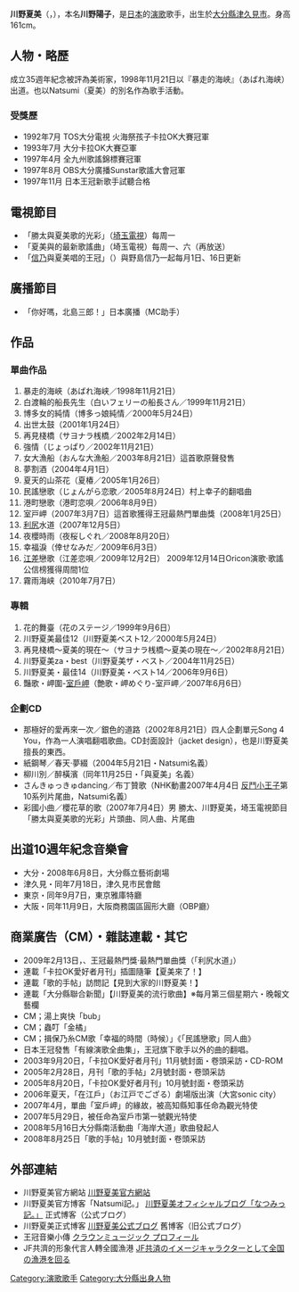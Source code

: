 {{藝人
|姓名 = 川野夏美
|類型 = 女歌手
|圖片 = 
|圖片簡介 = 
|出生名 = 川野陽子
|別名 =
|英文名 = natsumi kawano
|暱稱 = 
|出生日期 = {{birth date and age|1980|7|25}}
|出生地點 = {{JPN}}[[大分縣|大分縣]][[津久見市|津久見市]]
|音樂類型 = [[演歌|演歌]]
|職業 = 演歌[[歌手|歌手]]
|唱片公司 = {{tsl|ja|日本クラウン|日本王冠}}（日本クラウン）
|事務所 = 
|網站 = https://web.archive.org/web/20110425035359/http://www.crownmusic.co.jp/artist/kawano/wn.html 川野夏美官方網站
}}
{{japanese|japanese=川野夏美|kana=かわの なつみ|romaji=kawano natsumi}}
'''川野夏美'''（{{lang|ja|かわの なつみ}}，{{bd|1980年|7月25日|||Kawano Natsumi}}），本名'''川野陽子'''，是[[日本|日本]]的[[演歌|演歌]]歌手，出生於[[大分縣|大分縣]][[津久見市|津久見市]]。身高161cm。

== 人物・略歷 ==
{{tsl|ja|日本クラウン|日本王冠|王冠}}成立35週年紀念被評為美術家，1998年11月21日以『暴走的海峽』（あばれ海峡）出道。也以Natsumi（夏美）的別名作為歌手活動。

=== 受獎歷 ===
*1992年7月 TOS大分電視 火海祭孩子卡拉OK大賽冠軍
*1993年7月 大分卡拉OK大賽亞軍 
*1997年4月 全九州歌謠錦標賽冠軍 
*1997年8月 OBS大分廣播Sunstar歌謠大會冠軍
*1997年11月 日本王冠新歌手試聽合格

== 電視節目 ==
*「勝太與夏美歌的光彩」（[[埼玉電視台|埼玉電視]]）每周一
*「夏美與{{tsl|ja|瀬口侑希|瀬口侑希|侑希}}的最新歌謠曲」（埼玉電視）每周一、六（再放送）
*「[[野島信乃|信乃]]與夏美唱的王冠」（{{tsl|ja|歌謡ポップスチャンネル|歌謠流行音樂頻道}}）與野島信乃一起每月1日、16日更新

== 廣播節目 ==
*「你好嗎，北島三郎！」日本廣播（MC助手）

== 作品 ==
=== 單曲作品 ===
# 暴走的海峽（あばれ海峡／1998年11月21日）
# 白渡輪的船長先生（白いフェリーの船長さん／1999年11月21日）
# 博多女的純情（博多っ娘純情／2000年5月24日）
# 出世太鼓（2001年1月24日）
# 再見棧橋（サヨナラ桟橋／2002年2月14日）
# 強情（じょっぱり／2002年11月21日）
# 女大漁船（おんな大漁船／2003年8月21日）這首歌原聲發售
# 夢割酒（2004年4月1日）
# 夏天的山茶花（夏椿／2005年1月26日）
# 民謠戀歌（じょんがら恋歌／2005年8月24日）村上幸子的翻唱曲
# 港町戀歌（港町恋唄／2006年8月9日）
# 室戸岬（2007年3月7日）這首歌獲得王冠最熱門單曲獎（2008年1月25日）
# [[利尻島|利尻]]水道（2007年12月5日）
# 夜櫻時雨（夜桜しぐれ／2008年8月20日）
# 幸福淚（倖せなみだ／2009年6月3日）
# [[江差町|江差]]戀歌（江差恋唄／2009年12月2日） 2009年12月14日Oricon演歌·歌謠公信榜獲得周間1位
# 霧雨海峡（2010年7月7日）

=== 專輯 ===
# 花的舞臺（花のステージ／1999年9月6日）
# 川野夏美最佳12（川野夏美ベスト12／2000年5月24日）
# 再見棧橋〜夏美的現在〜（サヨナラ桟橋〜夏美の現在〜／2002年8月21日）
# 川野夏美za・best（川野夏美ザ・ベスト／2004年11月25日）
# 川野夏美・最佳14（川野夏美・ベスト14／2006年9月6日）
# 豔歌・岬圍-[[室戶岬|室戶岬]]（艶歌・岬めぐり-室戸岬／2007年6月6日）

=== 企劃CD ===
* 那極好的愛再來一次／銀色的道路（2002年8月21日）四人企劃單元Song 4 You，作為一人演唱翻唱歌曲。CD封面設計（jacket design），也是川野夏美擅長的東西。
* 紙鋼琴／春天·夢綴（2004年5月21日・Natsumi名義）
* 柳川別／醉橫濱（同年11月25日・「{{tsl|ja|和田青児|和田青兒|青兒}}與夏美」名義）
* さんきゅっきゅdancing／布丁贊歌（NHK動畫2007年4月4日 [[反鬥小王子|反鬥小王子]]第10系列片尾曲，Natsumi名義）
* 彩國小曲／櫻花草的歌（2007年7月4日）男 勝太、川野夏美，埼玉電視節目「勝太與夏美歌的光彩」片頭曲、同人曲、片尾曲

== 出道10週年紀念音樂會 ==
* 大分・2008年6月8日，大分縣立藝術劇場
* 津久見・同年7月18日，津久見市民會館
* 東京・同年9月7日，東京雅庫特廳
* 大阪・同年11月9日，大阪商務園區圓形大廳（OBP廳）

== 商業廣告（CM）・雜誌連載・其它 ==
* 2009年2月13日，、王冠最熱門獎·最熱門單曲獎（「利尻水道」）
* 連載「卡拉OK愛好者月刊」插圖隨筆【夏美來了！】
* 連載「歌的手帖」訪問記【見到大家的川野夏美！】
* 連載「大分縣聯合新聞」【川野夏美的流行歌曲】※每月第三個星期六・晚報文藝欄
* CM；湯上爽快「bub」
* CM；蟲叮「金橘」
* CM；揖保乃糸CM歌「幸福的時間（時候）」《「民謠戀歌」同人曲》
* 日本王冠發售「有線演歌全曲集」，王冠旗下歌手以外的曲的翻唱。
* 2003年9月20日，「卡拉OK愛好者月刊」11月號封面・卷頭采訪・CD-ROM
* 2005年2月28日，月刊「歌的手帖」2月號封面・卷頭采訪
* 2005年8月20日，「卡拉OK愛好者月刊」10月號封面・卷頭采訪
* 2006年夏天，「在江戶」（お江戸でござる）劇場版出演（大宮sonic city）
* 2007年4月，單曲「室戶岬」的緣故，被高知縣知事任命為觀光特使
* 2007年5月29日，被任命為室戶市第一號觀光特使
* 2008年5月16日大分縣南活動曲「海岸大道」歌曲發起人
* 2008年8月25日「歌的手帖」10月號封面・卷頭采訪

== 外部連結 ==
* 川野夏美官方網站 [http://www.crownmusic.co.jp/artist/kawano/wn.html 川野夏美官方網站] {{Wayback|url=http://www.crownmusic.co.jp/artist/kawano/wn.html |date=20201101073607 }}
* 川野夏美官方博客「Natsumi記。」 [http://ameblo.jp/kawano-natsumi/ 川野夏美オフィシャルブログ「なつみっ記。」] {{Wayback|url=http://ameblo.jp/kawano-natsumi/ |date=20201205071647 }} 正式博客（公式ブログ） 
* 川野夏美正式博客 [http://ameblo.jp/kawano-natsumi/ 川野夏美公式ブログ] {{Wayback|url=http://ameblo.jp/kawano-natsumi/ |date=20201205071647 }} 舊博客（旧公式ブログ）
* 王冠音樂小傳 [http://www.crownmusic.co.jp/artist/kawano/ クラウンミュージック プロフィール] {{Wayback|url=http://www.crownmusic.co.jp/artist/kawano/ |date=20190717140043 }}
* JF共濟的形象代言人轉全國漁港 [http://www.kyosuiren.or.jp/ JF共済のイメージキャラクターとして全国の漁港を回る] {{Wayback|url=http://www.kyosuiren.or.jp/ |date=20200823155811 }}

{{DEFAULTSORT:Kawano Natsumi}}
[[Category:演歌歌手|Category:演歌歌手]]
[[Category:大分縣出身人物|Category:大分縣出身人物]]